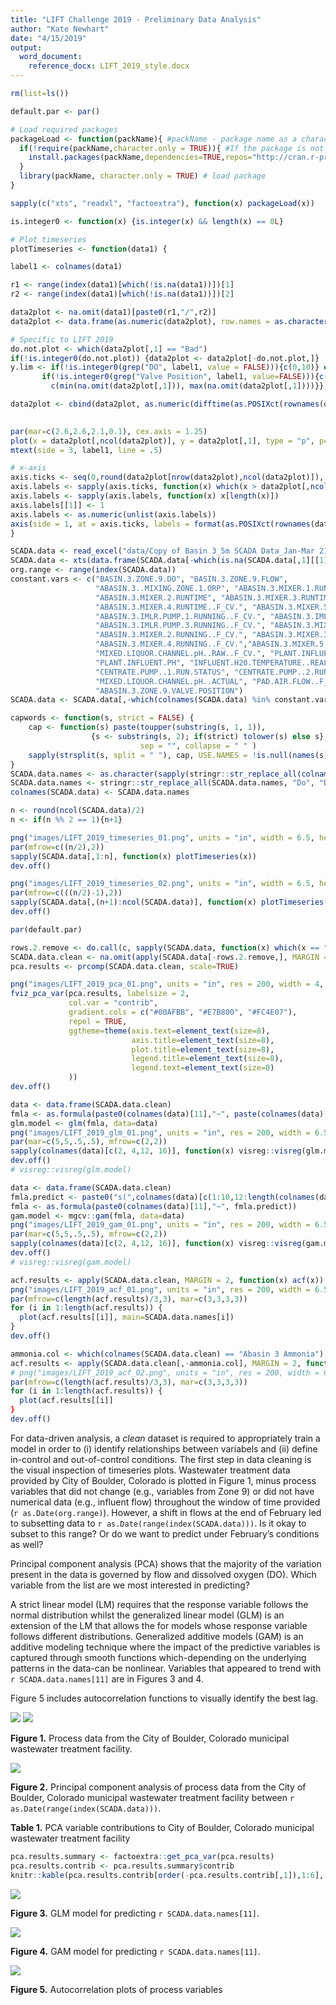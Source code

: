 ```yaml
---
title: "LIFT Challenge 2019 - Preliminary Data Analysis"
author: "Kate Newhart"
date: "4/15/2019"
output:
  word_document:
    reference_docx: LIFT_2019_style.docx
---
```


```r
rm(list=ls())

default.par <- par()

# Load required packages
packageLoad <- function(packName){ #packName - package name as a character string, e.g. "quantmod"
  if(!require(packName,character.only = TRUE)){ #If the package is not available, install it
    install.packages(packName,dependencies=TRUE,repos="http://cran.r-project.org")
  }
  library(packName, character.only = TRUE) # load package
}

sapply(c("xts", "readxl", "factoextra"), function(x) packageLoad(x))

is.integer0 <- function(x) {is.integer(x) && length(x) == 0L}

# Plot timeseries
plotTimeseries <- function(data1) {

label1 <- colnames(data1)

r1 <- range(index(data1)[which(!is.na(data1))])[1]
r2 <- range(index(data1)[which(!is.na(data1))])[2]

data2plot <- na.omit(data1)[paste0(r1,"/",r2)]
data2plot <- data.frame(as.numeric(data2plot), row.names = as.character(index(data2plot)))

# Specific to LIFT 2019
do.not.plot <- which(data2plot[,1] == "Bad")
if(!is.integer0(do.not.plot)) {data2plot <- data2plot[-do.not.plot,]}
y.lim <- if(!is.integer0(grep("DO", label1, value = FALSE))){c(0,10)} else {
       if(!is.integer0(grep("Valve Position", label1, value=FALSE))){c(0,100)} else {
         c(min(na.omit(data2plot[,1])), max(na.omit(data2plot[,1])))}}

data2plot <- cbind(data2plot, as.numeric(difftime(as.POSIXct(rownames(data2plot)), as.POSIXct(rownames(data2plot)[1]),units = "days")))

  
par(mar=c(2.6,2.6,2.1,0.1), cex.axis = 1.25)
plot(x = data2plot[,ncol(data2plot)], y = data2plot[,1], type = "p", pch = 20, col = "black", xaxt = "n", xlab = "", ylab = "", ylim = y.lim)
mtext(side = 3, label1, line = .5)

# x-axis
axis.ticks <- seq(0,round(data2plot[nrow(data2plot),ncol(data2plot)]), by = 10)
axis.labels <- sapply(axis.ticks, function(x) which(x > data2plot[,ncol(data2plot)]))
axis.labels <- sapply(axis.labels, function(x) x[length(x)])
axis.labels[[1]] <- 1
axis.labels <- as.numeric(unlist(axis.labels))
axis(side = 1, at = axis.ticks, labels = format(as.POSIXct(rownames(data2plot)[axis.labels]), "%m/%d"))
}
```


```r
SCADA.data <- read_excel("data/Copy of Basin 3_5m SCADA Data_Jan-Mar 21 2019_LIFT 2019.xlsx")
SCADA.data <- xts(data.frame(SCADA.data[-which(is.na(SCADA.data[,1][[1]])),-1]), order.by = as.POSIXct(SCADA.data[-which(is.na(SCADA.data[,1][[1]])),1][[1]]))
org.range <- range(index(SCADA.data))
constant.vars <- c("BASIN.3.ZONE.9.DO", "BASIN.3.ZONE.9.FLOW",
                   "ABASIN.3..MIXING.ZONE.1.ORP", "ABASIN.3.MIXER.1.RUNTIME",
                   "ABASIN.3.MIXER.2.RUNTIME", "ABASIN.3.MIXER.3.RUNTIME",
                   "ABASIN.3.MIXER.4.RUNTIME..F_CV.", "ABASIN.3.MIXER.5.RUNTIME..F_CV.",
                   "ABASIN.3.IMLR.PUMP.1.RUNNING..F_CV.", "ABASIN.3.IMLR.PUMP.2.RUNNING..F_CV.",
                   "ABASIN.3.IMLR.PUMP.3.RUNNING..F_CV.", "ABASIN.3.MIXER.1.RUNNING..F_CV.",
                   "ABASIN.3.MIXER.2.RUNNING..F_CV.", "ABASIN.3.MIXER.3.RUNNING..F_CV.",
                   "ABASIN.3.MIXER.4.RUNNING..F_CV.","ABASIN.3.MIXER.5.RUNNING..F_CV.",
                   "MIXED.LIQUOR.CHANNEL.pH..RAW..F_CV.", "PLANT.INFLUENT.FLOW", 
                   "PLANT.INFLUENT.PH", "INFLUENT.H20.TEMPERATURE..REAL.",
                   "CENTRATE.PUMP..1.RUN.STATUS", "CENTRATE.PUMP..2.RUN.STATUS", 
                   "MIXED.LIQUOR.CHANNEL.pH..ACTUAL", "PAD.AIR.FLOW..F_CV.", 
                   "ABASIN.3.ZONE.9.VALVE.POSITION")
SCADA.data <- SCADA.data[,-which(colnames(SCADA.data) %in% constant.vars)]["2019-02-20/2019-03-20"]

capwords <- function(s, strict = FALSE) {
    cap <- function(s) paste(toupper(substring(s, 1, 1)),
                  {s <- substring(s, 2); if(strict) tolower(s) else s},
                             sep = "", collapse = " " )
    sapply(strsplit(s, split = " "), cap, USE.NAMES = !is.null(names(s)))
}
SCADA.data.names <- as.character(sapply(stringr::str_replace_all(colnames(SCADA.data), c("[.][.]" = " ", "[.]" = " ", "_" = " ")), function(x) capwords(casefold(x, upper = FALSE))))
SCADA.data.names <- stringr::str_replace_all(SCADA.data.names, "Do", "DO")
colnames(SCADA.data) <- SCADA.data.names
```

```r
n <- round(ncol(SCADA.data)/2)
n <- if(n %% 2 == 1){n+1}

png("images/LIFT_2019_timeseries_01.png", units = "in", width = 6.5, height = 8/5*(n/2), res = 200)
par(mfrow=c((n/2),2))
sapply(SCADA.data[,1:n], function(x) plotTimeseries(x))
dev.off()

png("images/LIFT_2019_timeseries_02.png", units = "in", width = 6.5, height = 8/5*((n/2)-1), res = 200)
par(mfrow=c(((n/2)-1),2))
sapply(SCADA.data[,(n+1):ncol(SCADA.data)], function(x) plotTimeseries(x))
dev.off()
```

```r
par(default.par)

rows.2.remove <- do.call(c, sapply(SCADA.data, function(x) which(x == "Bad")))
SCADA.data.clean <- na.omit(apply(SCADA.data[-rows.2.remove,], MARGIN = 2, function(x) as.numeric(x)))
pca.results <- prcomp(SCADA.data.clean, scale=TRUE)

png("images/LIFT_2019_pca_01.png", units = "in", res = 200, width = 4, height = 3.75, family="A", pointsize=6)
fviz_pca_var(pca.results, labelsize = 2,
             col.var = "contrib",
             gradient.cols = c("#00AFBB", "#E7B800", "#FC4E07"),
             repel = TRUE,
             ggtheme=theme(axis.text=element_text(size=8), 
                           axis.title=element_text(size=8),
                           plot.title=element_text(size=8),
                           legend.title=element_text(size=8),
                           legend.text=element_text(size=8)
             ))
dev.off()
```


```r
data <- data.frame(SCADA.data.clean)
fmla <- as.formula(paste0(colnames(data)[11],"~", paste(colnames(data)[c(1:10,12:length(colnames(data)))], collapse= "+")))
glm.model <- glm(fmla, data=data)
png("images/LIFT_2019_glm_01.png", units = "in", res = 200, width = 6.5, height = 2*2.25, family="A", pointsize = 10)
par(mar=c(5,5,.5,.5), mfrow=c(2,2))
sapply(colnames(data)[c(2, 4,12, 16)], function(x) visreg::visreg(glm.model, x, ylab=colnames(data)[11]))
dev.off()
# visreg::visreg(glm.model)
```

```r
data <- data.frame(SCADA.data.clean)
fmla.predict <- paste0("s(",colnames(data)[c(1:10,12:length(colnames(data)))],", bs='ps', sp=0.6)", collapse="+")
fmla <- as.formula(paste0(colnames(data)[11],"~", fmla.predict))
gam.model <- mgcv::gam(fmla, data=data)
png("images/LIFT_2019_gam_01.png", units = "in", res = 200, width = 6.5, height = 2*2.25, family="A", pointsize = 10)
par(mar=c(5,5,.5,.5), mfrow=c(2,2))
sapply(colnames(data)[c(2, 4,12, 16)], function(x) visreg::visreg(gam.model, x, ylab=colnames(data)[11]))
dev.off()
# visreg::visreg(gam.model)
```


```r
acf.results <- apply(SCADA.data.clean, MARGIN = 2, function(x) acf(x))
png("images/LIFT_2019_acf_01.png", units = "in", res = 200, width = 6.5, height = 8, family="A", pointsize = 10)
par(mfrow=c(length(acf.results)/3,3), mar=c(3,3,3,3))
for (i in 1:length(acf.results)) {
  plot(acf.results[[i]], main=SCADA.data.names[i])
}
dev.off()

ammonia.col <- which(colnames(SCADA.data.clean) == "Abasin 3 Ammonia")
acf.results <- apply(SCADA.data.clean[,-ammonia.col], MARGIN = 2, function(x) acf(c(SCADA.data.clean[,ammonia.col],x)))
# png("images/LIFT_2019_acf_02.png", units = "in", res = 200, width = 6.5, height = 8, family="A", pointsize = 10)
par(mfrow=c(length(acf.results)/3,3), mar=c(3,3,3,3))
for (i in 1:length(acf.results)) {
  plot(acf.results[[i]]
}
dev.off()
```



For data-driven analysis, a *clean* dataset is required to appropriately train a model in order to (i) identify relationships between variabels and (ii) define in-control and out-of-control conditions. The first step in data cleaning is the visual inspection of timeseries plots. Wastewater treatment data provided by City of Boulder, Colorado is plotted in Figure 1, minus process variables that did not change (e.g., variables from Zone 9) or did not have numerical data (e.g., influent flow) throughout the window of time provided (`r as.Date(org.range)`). However, a shift in flows at the end of February led to subsetting data to `r as.Date(range(index(SCADA.data)))`. Is it okay to subset to this range? Or do we want to predict under February's conditions as well?


Principal component analysis (PCA) shows that the majority of the variation present in the data is governed by flow and dissolved oxygen (DO). Which variable from the list are we most interested in predicting?


A strict linear model (LM) requires that the response variable follows the normal distribution whilst the generalized linear model (GLM) is an extension of the LM that allows the for models whose response variable follows different distributions. Generalized additive models (GAM) is an additive modeling technique where the impact of the predictive variables is captured through smooth functions which-depending on the underlying patterns in the data-can be nonlinear. Variables that appeared to trend with `r SCADA.data.names[11]` are in Figures 3 and 4. 

Figure 5 includes autocorrelation functions to visually identify the best lag. 

<div custom-style="FigureCenter">
![](images/LIFT_2019_timeseries_01.png)
![](images/LIFT_2019_timeseries_02.png)
</div>
**Figure 1.** Process data from the City of Boulder, Colorado municipal wastewater treatment facility. 

<div custom-style="FigureCenter">
![](images/LIFT_2019_pca_01.png)
</div>
**Figure 2.** Principal component analysis of process data from the City of Boulder, Colorado municipal wastewater treatment facility between `r as.Date(range(index(SCADA.data)))`.

**Table 1.** PCA variable contributions to City of Boulder, Colorado municipal wastewater treatment facility
```r
pca.results.summary <- factoextra::get_pca_var(pca.results)
pca.results.contrib <- pca.results.summary$contrib
knitr::kable(pca.results.contrib[order(-pca.results.contrib[,1]),1:6], digits = 1)
```


<div custom-style="FigureCenter">
![](images/LIFT_2019_glm_01.png)
</div>
**Figure 3.** GLM model for predicting `r SCADA.data.names[11]`.


<div custom-style="FigureCenter">
![](images/LIFT_2019_gam_01.png)
</div>
**Figure 4.** GAM model for predicting `r SCADA.data.names[11]`.


<div custom-style="FigureCenter">
![](images/LIFT_2019_acf_01.png)
</div>
**Figure 5.** Autocorrelation plots of process variables